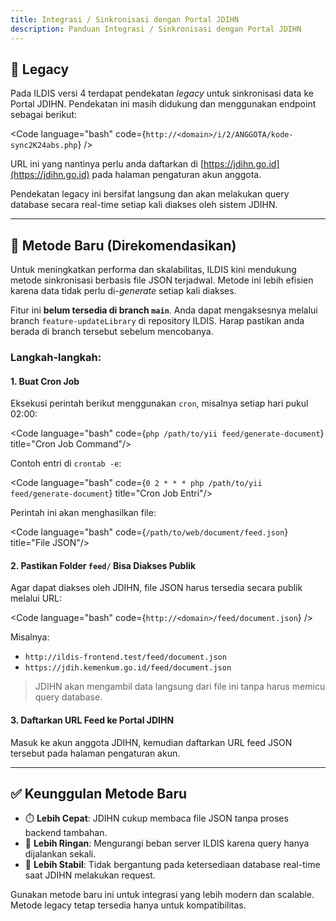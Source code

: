 ```yaml
---
title: Integrasi / Sinkronisasi dengan Portal JDIHN
description: Panduan Integrasi / Sinkronisasi dengan Portal JDIHN
---
```


## 🔁 Legacy

Pada ILDIS versi 4 terdapat pendekatan _legacy_ untuk sinkronisasi data ke Portal JDIHN. Pendekatan ini masih didukung dan menggunakan endpoint sebagai berikut:

<Code language="bash" code={`http://<domain>/i/2/ANGGOTA/kode-sync2K24abs.php`} />

URL ini yang nantinya perlu anda daftarkan di [https://jdihn.go.id](https://jdihn.go.id) pada halaman pengaturan akun anggota.

<Aside type="note">
    Pendekatan legacy ini bersifat langsung dan akan melakukan query database secara real-time setiap kali diakses oleh sistem JDIHN.
</Aside>

---

## 🚀 Metode Baru (Direkomendasikan)

Untuk meningkatkan performa dan skalabilitas, ILDIS kini mendukung metode sinkronisasi berbasis file JSON terjadwal. Metode ini lebih efisien karena data tidak perlu di-*generate* setiap kali diakses.

<Aside type="caution">
    Fitur ini <strong>belum tersedia di branch <code>main</code></strong>. Anda dapat mengaksesnya melalui branch <code>feature-updateLibrary</code> di repository ILDIS. Harap pastikan anda berada di branch tersebut sebelum mencobanya.
</Aside>

### Langkah-langkah:

#### 1. Buat Cron Job

Eksekusi perintah berikut menggunakan `cron`, misalnya setiap hari pukul 02:00:

<Code language="bash" code={`php /path/to/yii feed/generate-document`} title="Cron Job Command"/>

Contoh entri di `crontab -e`:

<Code language="bash" code={`0 2 * * * php /path/to/yii feed/generate-document`} title="Cron Job Entri"/>

Perintah ini akan menghasilkan file:

<Code language="bash" code={`/path/to/web/document/feed.json`} title="File JSON"/>


#### 2. Pastikan Folder `feed/` Bisa Diakses Publik

Agar dapat diakses oleh JDIHN, file JSON harus tersedia secara publik melalui URL:

<Code language="bash" code={`http://<domain>/feed/document.json`} />

Misalnya:

- `http://ildis-frontend.test/feed/document.json`
- `https://jdih.kemenkum.go.id/feed/document.json`

> JDIHN akan mengambil data langsung dari file ini tanpa harus memicu query database.

#### 3. Daftarkan URL Feed ke Portal JDIHN

Masuk ke akun anggota JDIHN, kemudian daftarkan URL feed JSON tersebut pada halaman pengaturan akun.

---

## ✅ Keunggulan Metode Baru

- ⏱️ **Lebih Cepat**: JDIHN cukup membaca file JSON tanpa proses backend tambahan.
- 💾 **Lebih Ringan**: Mengurangi beban server ILDIS karena query hanya dijalankan sekali.
- 🔄 **Lebih Stabil**: Tidak bergantung pada ketersediaan database real-time saat JDIHN melakukan request.

<Aside type="tip">
    Gunakan metode baru ini untuk integrasi yang lebih modern dan scalable. Metode legacy tetap tersedia hanya untuk kompatibilitas.
</Aside>

